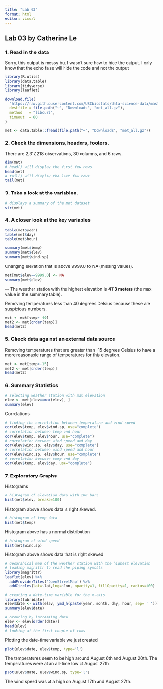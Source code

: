```yaml
---
title: "Lab 03"
format: html
editor: visual
---
```


## Lab 03 by Catherine Le

### 1. Read in the data

Sorry, this output is messy but I wasn't sure how to hide the output. I only know that the echo false will hide the code and not the output

```r

library(R.utils)
library(data.table)
library(tidyverse)
library(leaflet)

download.file(
  "https://raw.githubusercontent.com/USCbiostats/data-science-data/master/02_met/met_all.gz",
  destfile = file.path("~", "Downloads", "met_all.gz"),
  method   = "libcurl",
  timeout  = 60
)

met <- data.table::fread(file.path("~", "Downloads", "met_all.gz"))
```

### **2. Check the dimensions, headers, footers.**

There are 2,317,218 observations, 30 columns, and 6 rows.

```r
dim(met)
# head() will display the first few rows
head(met)
# tail() will display the last few rows
tail(met)
```

### **3. Take a look at the variables.**

```r
# displays a summary of the met dataset
str(met)
```

### **4. A closer look at the key variables**

```r
table(met$year)
table(met$day)
table(met$hour)

summary(met$temp)
summary(met$elev)
summary(met$wind.sp)
```

Changing elevation that is above 9999.0 to NA (missing values).

```r
met[met$elev==9999.0] <- NA
summary(met$elev)
```

\-- The weather station with the highest elevation is **4113 meters** (the max value in the summary table).

Removing temperatures less than 40 degrees Celsius because these are suspicious numbers.

```r
met <- met[temp>-40]
met2 <- met[order(temp)]
head(met2)
```

### **5. Check data against an external data source**

Removing temperatures that are greater than -15 degrees Celsius to have a more reasonable range of temperatures for this elevation.

```r
met <- met[temp>-15]
met2 <- met[order(temp)]
head(met2)
```

### **6. Summary Statistics**

```r
# selecting weather station with max elevation
elev <- met[elev==max(elev), ]
summary(elev)
```

Correlations

```r
# finding the correlation between temperature and wind speed
cor(elev$temp, elev$wind.sp, use="complete")
# correlation between temp and hour
cor(elev$temp, elev$hour, use="complete")
# correlation between wind speed and day 
cor(elev$wind.sp, elev$day, use="complete")
# correlation between wind speed and hour
cor(elev$wind.sp, elev$hour, use="complete")
# correlation between temp and day
cor(elev$temp, elev$day, use="complete")
```

### **7. Exploratory Graphs**

Histograms

```r
# histogram of elevation data with 100 bars
hist(met$elev, breaks=100)
```

Histogram above shows data is right skewed.

```r
# histogram of temp data
hist(met$temp)
```

Histogram above has a normal distribution

```r
# histogram of wind speed
hist(met$wind.sp)
```

Histogram above shows data that is right skewed

```r
# geograhical map of the weather station with the highest elevation
# loading magrittr to read the piping symobls
library(magrittr)
leaflet(elev) %>%
  addProviderTiles('OpenStreetMap') %>% 
  addCircles(lat=~lat,lng=~lon, opacity=1, fillOpacity=1, radius=100)
```

```r
# creating a date-time variable for the x-axis
library(lubridate)
elev$date <- with(elev, ymd_h(paste(year, month, day, hour, sep= ' ')))
summary(elev$date)
```

```r
# ordering by increasing date
elev <- elev[order(date)]
head(elev)
# looking at the first couple of rows
```

Plotting the date-time variable we just created

```r
plot(elev$date, elev$temp, type='l')
```

The temperatures seem to be high around August 6th and August 20th. The temperatures were at an all-time low at August 27th

```r
plot(elev$date, elev$wind.sp, type='l')
```

The wind speed was at a high on August 17th and August 27th.

